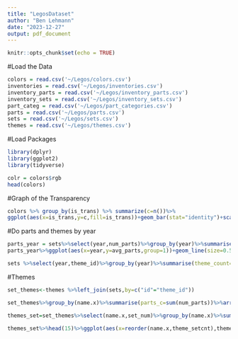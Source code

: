 ---
title: "LegosDataset"
author: "Ben Lehmann"
date: "2023-12-27"
output: pdf_document
---

```{r setup, include=FALSE}
knitr::opts_chunk$set(echo = TRUE)
```



#Load the Data

```{r}
colors = read.csv('~/Legos/colors.csv')
inventories = read.csv('~/Legos/inventories.csv')
inventory_parts = read.csv('~/Legos/inventory_parts.csv')
inventory_sets = read.csv('~/Legos/inventory_sets.csv')
part_categ = read.csv('~/Legos/part_categories.csv')
parts = read.csv('~/Legos/parts.csv')
sets = read.csv('~/Legos/sets.csv')
themes = read.csv('~/Legos/themes.csv')
```


#Load Packages

```{r}
library(dplyr)
library(ggplot2)
library(tidyverse)

```



```{r}
colr = colors$rgb
head(colors)
```



#Graph of the Transparency

```{r}
colors %>% group_by(is_trans) %>% summarize(c=n())%>%
ggplot(aes(x=is_trans,y=c,fill=is_trans))+geom_bar(stat="identity")+scale_fill_manual(values=c("red","blue"))
```



#Do parts and themes by year

```{r}
parts_year = sets%>%select(year,num_parts)%>%group_by(year)%>%summarise(avg_parts=mean(num_parts))
parts_year%>%ggplot(aes(x=year,y=avg_parts,group=1))+geom_line(size=0.5)+geom_point(color="blue",size=0.5)+labs(title="Average Parts per Year")
```


```{r}
sets %>%select(year,theme_id)%>%group_by(year)%>%summarise(theme_count=length(unique(theme_id)))%>%ggplot(aes(x=year,y=theme_count))+geom_line()+geom_point(color="red",size=0.5)+labs(title="Themes Released per year")

```



#Themes

```{r}
set_themes<-themes %>%left_join(sets,by=c("id"="theme_id"))
```


```{r}
set_themes%>%group_by(name.x)%>%summarise(parts_c=sum(num_parts))%>%arrange(desc(parts_c))%>%head(20)%>%ggplot(aes(x=reorder(name.x,parts_c),y=parts_c,fill=name.x,group=1))+geom_line(stat="identity")+geom_point()
```


```{r}
themes_set=set_themes%>%select(name.x,set_num)%>%group_by(name.x)%>%summarise(theme_setcnt=length(unique(set_num)))%>%arrange(desc(theme_setcnt))%>%head(50)
```


```{r}
themes_set%>%head(15)%>%ggplot(aes(x=reorder(name.x,theme_setcnt),theme_setcnt,fill=name.x))+geom_bar(stat="identity")
```

